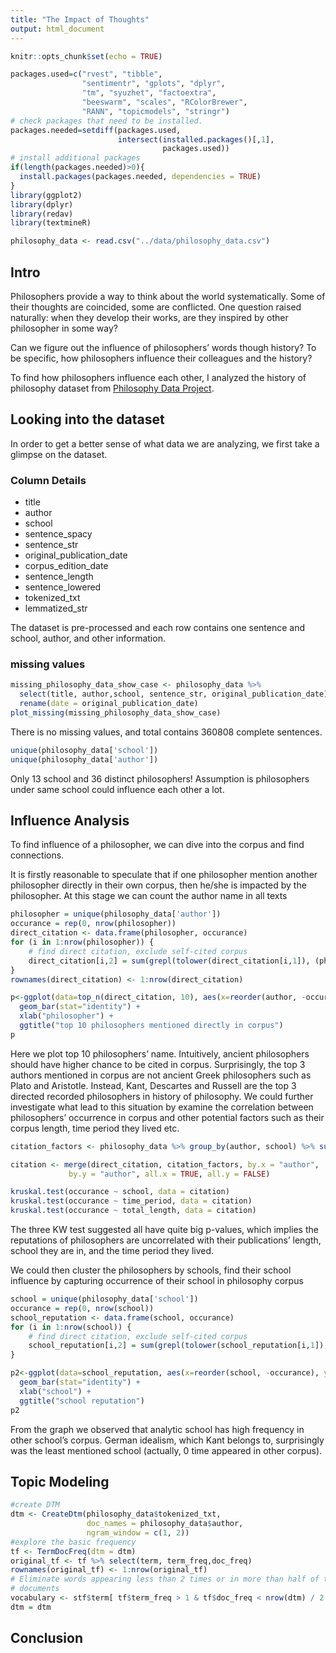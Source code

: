 ```yaml
---
title: "The Impact of Thoughts"
output: html_document
---
```


```r
knitr::opts_chunk$set(echo = TRUE)
```



```r
packages.used=c("rvest", "tibble", 
                "sentimentr", "gplots", "dplyr",
                "tm", "syuzhet", "factoextra", 
                "beeswarm", "scales", "RColorBrewer",
                "RANN", "topicmodels", "stringr")
# check packages that need to be installed.
packages.needed=setdiff(packages.used, 
                        intersect(installed.packages()[,1], 
                                  packages.used))
# install additional packages
if(length(packages.needed)>0){
  install.packages(packages.needed, dependencies = TRUE)
}
library(ggplot2)
library(dplyr)
library(redav)
library(textmineR)
```


```r
philosophy_data <- read.csv("../data/philosophy_data.csv")
```


## Intro

Philosophers provide a way to think about the world systematically. Some of their thoughts are coincided, some are conflicted. One question raised naturally: when they develop their works, are they inspired by other philosopher in some way? 

Can we figure out the influence of philosophers' words though history? To be specific, how philosophers influence their colleagues and the history?


To find how philosophers influence each other, I analyzed the history of philosophy dataset from [Philosophy Data Project](http://www.philosophydata.com/).



## Looking into the dataset

In order to get a better sense of what data we are analyzing, we first take a glimpse on the dataset.

### Column Details

* title
* author
* school
* sentence_spacy
* sentence_str
* original_publication_date
* corpus_edition_date
* sentence_length
* sentence_lowered
* tokenized_txt
* lemmatized_str

The dataset is pre-processed and each row contains one sentence and school, author, and other information.

### missing values

```r
missing_philosophy_data_show_case <- philosophy_data %>% 
  select(title, author,school, sentence_str, original_publication_date) %>%
  rename(date = original_publication_date)
plot_missing(missing_philosophy_data_show_case)
```

There is no missing values, and total contains 360808 complete sentences.

```r
unique(philosophy_data['school'])
unique(philosophy_data['author'])
```

Only 13 school and 36 distinct philosophers! Assumption is philosophers under same school could influence each other a lot. 

## Influence Analysis

To find influence of a philosopher, we can dive into the corpus and find connections. 

It is firstly reasonable to speculate that if one philosopher mention another philosopher directly in their own corpus, then he/she is impacted by the philosopher. At this stage we can count the author name in all texts

```r
philosopher = unique(philosophy_data['author'])
occurance = rep(0, nrow(philosopher))
direct_citation <- data.frame(philosopher, occurance)
for (i in 1:nrow(philosopher)) {
    # find direct citation, exclude self-cited corpus
    direct_citation[i,2] = sum(grepl(tolower(direct_citation[i,1]), (philosophy_data %>% filter(!author %in%c(direct_citation[i,1])))$sentence_lowered))
}
rownames(direct_citation) <- 1:nrow(direct_citation)
```

```r
p<-ggplot(data=top_n(direct_citation, 10), aes(x=reorder(author, -occurance), y=occurance)) +
  geom_bar(stat="identity") +
  xlab("philosopher") + 
  ggtitle("top 10 philosophers mentioned directly in corpus")
p
```
Here we plot top 10 philosophers' name. Intuitively, ancient philosophers should have higher chance to be cited in corpus. Surprisingly, the top 3 authors mentioned in corpus are not ancient Greek philosophers such as Plato and Aristotle. Instead, Kant, Descartes and Russell are the top 3 directed recorded philosophers in history of philosophy. We could further investigate what lead to this situation by examine the correlation between philosophers' occurrence in corpus and other potential factors such as their corpus length, time period they lived etc.

```r
citation_factors <- philosophy_data %>% group_by(author, school) %>% summarise(total_length = sum(sentence_length), time_period = mean(original_publication_date))
```

```r
citation <- merge(direct_citation, citation_factors, by.x = "author", 
             by.y = "author", all.x = TRUE, all.y = FALSE)
```



```r
kruskal.test(occurance ~ school, data = citation)
kruskal.test(occurance ~ time_period, data = citation)
kruskal.test(occurance ~ total_length, data = citation)
```

The three KW test suggested all have quite big p-values, which implies the reputations of philosophers are uncorrelated with their publications' length, school they are in, and the time period they lived.

We could then cluster the philosophers by schools, find their school influence by capturing occurrence of their school in philosophy corpus

```r
school = unique(philosophy_data['school'])
occurance = rep(0, nrow(school))
school_reputation <- data.frame(school, occurance)
for (i in 1:nrow(school)) {
    # find direct citation, exclude self-cited corpus
    school_reputation[i,2] = sum(grepl(tolower(school_reputation[i,1]), (philosophy_data %>% filter(!school %in%c(school_reputation[i,1])))$sentence_lowered))
}
```

```r
p2<-ggplot(data=school_reputation, aes(x=reorder(school, -occurance), y=occurance)) +
  geom_bar(stat="identity") +
  xlab("school") + 
  ggtitle("school reputation")
p2
```

From the graph we observed that analytic school has high frequency in other school's corpus. German idealism, which Kant belongs to, surprisingly was the least mentioned school (actually, 0 time appeared in other corpus).


## Topic Modeling

```r
#create DTM
dtm <- CreateDtm(philosophy_data$tokenized_txt, 
                 doc_names = philosophy_data$author, 
                 ngram_window = c(1, 2))
#explore the basic frequency
tf <- TermDocFreq(dtm = dtm)
original_tf <- tf %>% select(term, term_freq,doc_freq)
rownames(original_tf) <- 1:nrow(original_tf)
# Eliminate words appearing less than 2 times or in more than half of the
# documents
vocabulary <- stf$term[ tf$term_freq > 1 & tf$doc_freq < nrow(dtm) / 2 ]
dtm = dtm

```






## Conclusion



